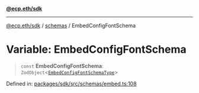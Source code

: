 [**@ecp.eth/sdk**](/sdk-reference/index.mdx)

***

[@ecp.eth/sdk](/sdk-reference/index.mdx) / [schemas](/sdk-reference/schemas/index.mdx) / EmbedConfigFontSchema

# Variable: EmbedConfigFontSchema

> `const` **EmbedConfigFontSchema**: `ZodObject`\<[`EmbedConfigFontSchemaType`](/sdk-reference/schemas/type-aliases/EmbedConfigFontSchemaType.mdx)\>

Defined in: [packages/sdk/src/schemas/embed.ts:108](https://github.com/ecp-eth/comments-monorepo/blob/main/packages/sdk/src/schemas/embed.ts#L108)
